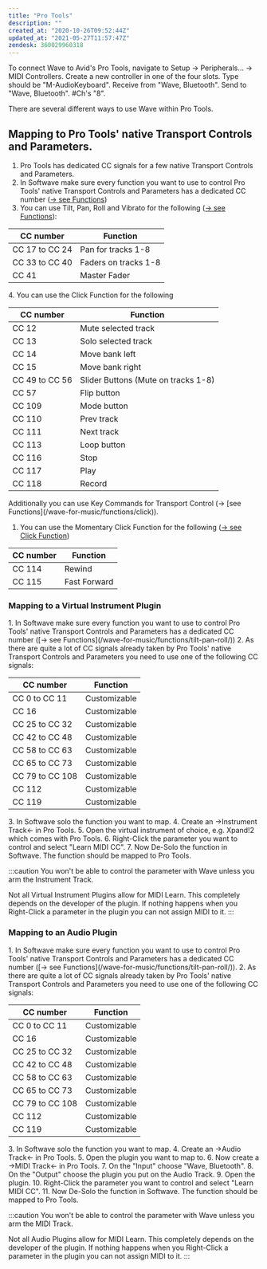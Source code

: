 ```yaml
---
title: "Pro Tools"
description: ""
created_at: "2020-10-26T09:52:44Z"
updated_at: "2021-05-27T11:57:47Z"
zendesk: 360029960318
---
```



<YouTube id="XUHvyeu0hKE" />

To connect Wave to Avid's Pro Tools, navigate to Setup → Peripherals... → MIDI Controllers. Create a new controller in one of the four slots. Type should be "M-AudioKeyboard". Receive from "Wave, Bluetooth". Send to "Wave, Bluetooth". #Ch's "8".

There are several different ways to use Wave within Pro Tools.

## Mapping to Pro Tools' native Transport Controls and Parameters.
1. Pro Tools has dedicated CC signals for a few native Transport Controls and Parameters.
2. In Softwave make sure every function you want to use to control Pro Tools' native Transport Controls and Parameters has a dedicated CC number ([→ see Functions](/wave-for-music/functions/tilt-pan-roll/))
3. You can use Tilt, Pan, Roll and Vibrato for the following ([→ see Functions](/wave-for-music/functions/tilt-pan-roll/)):

<table class="table">
<thead>
<tr>
<th>CC number</th>
<th>Function</th>
</tr>
</thead>
<tbody>
<tr>
<td>CC 17 to CC 24</td>
<td>Pan for tracks 1-8</td>
</tr>
<tr>
<td>CC 33 to CC 40</td>
<td>Faders on tracks 1-8</td>
</tr>
<tr>
<td>CC 41</td>
<td>Master Fader</td>
</tr>
</tbody>
</table>
4. You can use the Click Function for the following

<table class="table">
<thead>
<tr>
<th>CC number</th>
<th>Function</th>
</tr>
</thead>
<tbody>
<tr>
<td>CC 12</td>
<td>Mute selected track</td>
</tr>
<tr>
<td>CC 13</td>
<td>Solo selected track</td>
</tr>
<tr>
<td>CC 14</td>
<td>Move bank left</td>
</tr>
<tr>
<td>CC 15</td>
<td>Move bank right</td>
</tr>
<tr>
<td>CC 49 to CC 56</td>
<td>Slider Buttons (Mute on tracks 1-8)</td>
</tr>
<tr>
<td>CC 57</td>
<td>Flip button</td>
</tr>
<tr>
<td>CC 109</td>
<td>Mode button</td>
</tr>
<tr>
<td>CC 110</td>
<td>Prev track</td>
</tr>
<tr>
<td>CC 111</td>
<td>Next track</td>
</tr>
<tr>
<td>CC 113</td>
<td>Loop button</td>
</tr>
<tr>
<td>CC 116</td>
<td>Stop</td>
</tr>
<tr>
<td>CC 117</td>
<td>Play</td>
</tr>
<tr>
<td>CC 118</td>
<td>Record</td>
</tr>
</tbody>
</table>
Additionally you can use Key Commands for Transport Control (→ [see Functions](/wave-for-music/functions/click)).


1. You can use the Momentary Click Function for the following
([→ see Click Function](/wave-for-music/functions/click))

<table class="table">
<thead>
<tr>
<th>CC number</th>
<th>Function</th>
</tr>
</thead>
<tbody>
<tr>
<td>CC 114</td>
<td>Rewind</td>
</tr>
<tr>
<td>CC 115</td>
<td>Fast Forward</td>
</tr>
</tbody>
</table>

<h3>Mapping to a Virtual Instrument Plugin</h3>
1. In Softwave make sure every function you want to use to control Pro Tools' native Transport Controls and Parameters has a dedicated CC number
([→ see Functions](/wave-for-music/functions/tilt-pan-roll/))
2. As there are quite a lot of CC signals already taken by Pro Tools' native Transport Controls and Parameters you need to use one of the following CC signals:

<table class="table">
<thead>
<tr>
<th>CC number</th>
<th>Function</th>
</tr>
</thead>
<tbody>
<tr>
<td>CC 0 to CC 11</td>
<td>Customizable</td>
</tr>
<tr>
<td>CC 16</td>
<td>Customizable</td>
</tr>
<tr>
<td>CC 25 to CC 32</td>
<td>Customizable</td>
</tr>
<tr>
<td>CC 42 to CC 48</td>
<td>Customizable</td>
</tr>
<tr>
<td>CC 58 to CC 63</td>
<td>Customizable</td>
</tr>
<tr>
<td>CC 65 to CC 73</td>
<td>Customizable</td>
</tr>
<tr>
<td>CC 79 to CC 108</td>
<td>Customizable</td>
</tr>
<tr>
<td>CC 112</td>
<td>Customizable</td>
</tr>
<tr>
<td>CC 119</td>
<td>Customizable</td>
</tr>
</tbody>
</table>
3. In Softwave solo the function you want to map.
4. Create an →Instrument Track← in Pro Tools.
5. Open the virtual instrument of choice, e.g. Xpand!2 which comes with Pro Tools.
6. Right-Click the parameter you want to control and select "Learn MIDI CC".
7. Now De-Solo the function in Softwave. The function should be mapped to Pro Tools.


:::caution
You won't be able to control the parameter with Wave unless you arm the Instrument Track.

Not all Virtual Instrument Plugins allow for MIDI Learn. This completely depends on the developer of the plugin. If nothing happens when you Right-Click a parameter in the plugin you can not assign MIDI to it.
:::


<h3>Mapping to an Audio Plugin</h3>
1. In Softwave make sure every function you want to use to control Pro Tools' native Transport Controls and Parameters has a dedicated CC number ([→ see Functions](/wave-for-music/functions/tilt-pan-roll/)).
2. As there are quite a lot of CC signals already taken by Pro Tools' native Transport Controls and Parameters you need to use one of the following CC signals:

<table class="table">
<thead>
<tr>
<th>CC number</th>
<th>Function</th>
</tr>
</thead>
<tbody>
<tr>
<td>CC 0 to CC 11</td>
<td>Customizable</td>
</tr>
<tr>
<td>CC 16</td>
<td>Customizable</td>
</tr>
<tr>
<td>CC 25 to CC 32</td>
<td>Customizable</td>
</tr>
<tr>
<td>CC 42 to CC 48</td>
<td>Customizable</td>
</tr>
<tr>
<td>CC 58 to CC 63</td>
<td>Customizable</td>
</tr>
<tr>
<td>CC 65 to CC 73</td>
<td>Customizable</td>
</tr>
<tr>
<td>CC 79 to CC 108</td>
<td>Customizable</td>
</tr>
<tr>
<td>CC 112</td>
<td>Customizable</td>
</tr>
<tr>
<td>CC 119</td>
<td>Customizable</td>
</tr>
</tbody>
</table>
3. In Softwave solo the function you want to map.
4. Create an →Audio Track← in Pro Tools.
5. Open the plugin you want to map to.
6. Now create a →MIDI Track← in Pro Tools.
7. On the "Input" choose "Wave, Bluetooth".
8. On the "Output" choose the plugin you put on the Audio Track.
9. Open the plugin.
10. Right-Click the parameter you want to control and select "Learn MIDI CC".
11. Now De-Solo the function in Softwave. The function should be mapped to Pro Tools.


:::caution
You won't be able to control the parameter with Wave unless you arm the MIDI Track.

Not all Audio Plugins allow for MIDI Learn. This completely depends on the developer of the plugin. If nothing happens when you Right-Click a parameter in the plugin you can not assign MIDI to it.
:::

